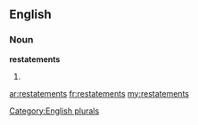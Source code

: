 ==English==

===Noun===
'''restatements'''

# {{plural of|[[restatement]]}}

[[Category:English plurals]]

[[ar:restatements]]
[[fr:restatements]]
[[my:restatements]]